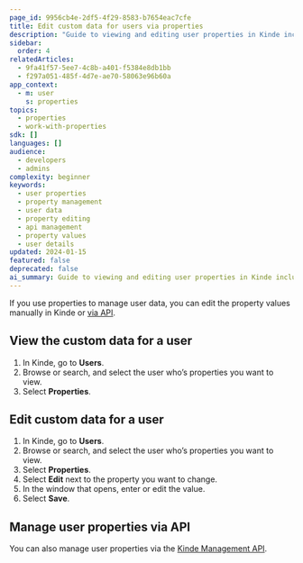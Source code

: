```yaml
---
page_id: 9956cb4e-2df5-4f29-8583-b7654eac7cfe
title: Edit custom data for users via properties
description: "Guide to viewing and editing user properties in Kinde including manual editing and API management for user data"
sidebar:
  order: 4
relatedArticles:
  - 9fa41f57-5ee7-4c8b-a401-f5384e8db1bb
  - f297a051-485f-4d7e-ae70-58063e96b60a
app_context:
  - m: user
    s: properties
topics:
  - properties
  - work-with-properties
sdk: []
languages: []
audience:
  - developers
  - admins
complexity: beginner
keywords:
  - user properties
  - property management
  - user data
  - property editing
  - api management
  - property values
  - user details
updated: 2024-01-15
featured: false
deprecated: false
ai_summary: Guide to viewing and editing user properties in Kinde including manual editing and API management for user data.
---
```


If you use properties to manage user data, you can edit the property values manually in Kinde or [via API](/kinde-apis/management#tag/users/patch/api/v1/users/{user_id}/properties).

## View the custom data for a user

1. In Kinde, go to **Users**.
2. Browse or search, and select the user who’s properties you want to view.
3. Select **Properties**.

## Edit custom data for a user

1. In Kinde, go to **Users**.
2. Browse or search, and select the user who’s properties you want to view.
3. Select **Properties**.
4. Select **Edit** next to the property you want to change.
5. In the window that opens, enter or edit the value.
6. Select **Save**.

## Manage user properties via API

You can also manage user properties via the [Kinde Management API](/kinde-apis/management#tag/users/patch/api/v1/users/{user_id}/properties).
